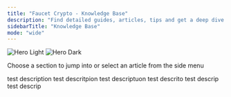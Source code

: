 ```yaml
---
title: "Faucet Crypto - Knowledge Base"
description: "Find detailed guides, articles, tips and get a deep dive on how Faucet Crypto works"
sidebarTitle: "Knowledge Base"
mode: "wide"
---
```

<img
  className="block dark:hidden"
  src="images/faucetcrypto-knowledge-base-homepage-light-theme.png"
  alt="Hero Light"
/>
<img
  className="hidden dark:block"
  src="images/faucetcrypto-knowledge-base-homepage-dark-theme.png"
  alt="Hero Dark"
/>


Choose a section to jump into or select an article from the side menu

<CardGroup cols={2}>
  <Card title="Get Started" icon="rocket" iconType="duotone" color="#9333ea" href="https://faucetcrypto.mintlify.app/get-started/">
    test description
  </Card>
  <Card title="Earning & Leveling" icon="trophy" iconType="duotone" color="#9333ea" href="https://faucetcrypto.mintlify.app/earning-and-leveling/">
    test descritpion
  </Card>
  <Card title="Items & Market" icon="gem" iconType="duotone" color="#9333ea" href="https://faucetcrypto.mintlify.app/items-and-market/">
    test descriptuon
  </Card>
  <Card title="Withdrawals" icon="money-bill-transfer" iconType="duotone" color="#9333ea" href="https://faucetcrypto.mintlify.app/withdrawals/">
    test descrito
  </Card>
  <Card title="Account & Security" icon="shield-quartered" iconType="duotone" color="#9333ea" href="https://faucetcrypto.mintlify.app/account-and-security/">
    test descrip
  </Card>
  <Card title="Tutorials" icon="square-question" iconType="duotone" color="#9333ea" href="https://faucetcrypto.mintlify.app/tutorials/">
    test descrip
  </Card>
</CardGroup>